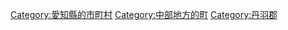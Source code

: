 {{DEFAULTSORT:Oguchi}}
[[Category:愛知縣的市町村|Category:愛知縣的市町村]]
[[Category:中部地方的町|Category:中部地方的町]]
[[Category:丹羽郡|Category:丹羽郡]]